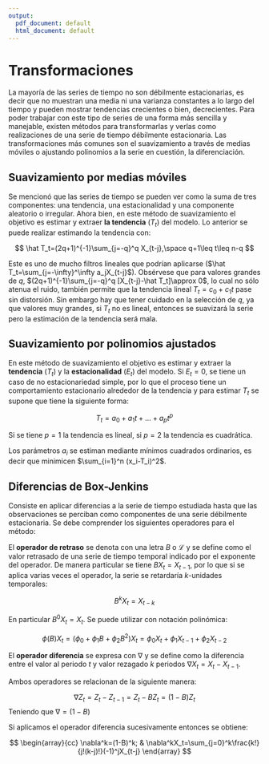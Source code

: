 ---
output:
  pdf_document: default
  html_document: default
---
# Transformaciones

La mayoría de las series de tiempo no son débilmente estacionarias, es decir que no muestran una media ni una varianza constantes a lo largo del tiempo y pueden mostrar tendencias crecientes o bien, decrecientes. Para poder trabajar con este tipo de series de una forma más sencilla y manejable, existen métodos para transformarlas y verlas como realizaciones de una serie de tiempo débilmente estacionaria. Las transformaciones más comunes son el suavizamiento a través de medias móviles o ajustando polinomios a la serie en cuestión, la diferenciación.

## Suavizamiento por medias móviles

Se mencionó que las series de tiempo se pueden ver como la suma de tres componentes: una tendencia, una estacionalidad y una componente aleatorio o irregular. Ahora bien, en este método de suavizamiento el objetivo es estimar y extraer **la tendencia** $\left(T_t\right)$ del modelo. Lo anterior se puede realizar estimando la tendencia con: 

$$
\hat T_t=(2q+1)^{-1}\sum_{j=-q}^q X_{t-j},\space q+1\leq t\leq n-q
$$

Este es uno de mucho filtros lineales que podrían aplicarse ($\hat T_t=\sum_{j=-\infty}^\infty a_jX_{t-j}$). Obsérvese que para valores grandes de $q$, $(2q+1)^{-1}\sum_{j=-q}^q [X_{t-j}-\hat T_t]\approx 0$, lo cual no sólo atenua el ruido, también permite que la tendencia lineal $T_t=c_0+c_1t$ pase sin distorsión. Sin embargo hay que tener cuidado en la selección de $q$, ya que valores muy grandes, si $T_t$ no es lineal, entonces se suavizará la serie pero la estimación de la tendencia será mala.

## Suavizamiento por polinomios ajustados

En este método de suavizamiento el objetivo es estimar y extraer la **tendencia** ($T_t$) y la **estacionalidad** ($E_t$) del modelo. Si $E_t= 0$, se tiene un caso de no estacionariedad simple, por lo que el proceso tiene un comportamiento estacionario alrededor de la tendencia y para estimar $T_t$ se supone que tiene la siguiente forma:

$$
T_t = a_0 + a_1t +... + a_pt^p
$$

Si se tiene $p = 1$ la tendencia es lineal, si $p = 2$ la tendencia es cuadrática.

Los parámetros $a_i$ se estiman mediante mínimos cuadrados ordinarios, es decir que minimicen $\sum_{i=1}^n (x_i-T_i)^2$.

## Diferencias de Box-Jenkins

Consiste en aplicar diferencias a la serie de tiempo estudiada hasta que las observaciones se perciban como componentes de una serie débilmente estacionaria. Se debe comprender los siguientes operadores para el método: 

El **operador de retraso** se denota con una letra $B$ o $\mathcal{L}$ y se define como el valor retrasado de una serie de tiempo temporal indicado por el exponente del operador. De manera particular se tiene $BX_t = X_{t-1}$, por lo que si se aplica varias veces el operador, la serie se retardaría $k$-unidades temporales:

$$
B^kX_t=X_{t-k}
$$

En particular $B^0X_t=X_t$. Se puede utilizar con notación polinómica:

$$
\phi(B)X_t = \left(\phi_0+\phi_1B+\phi_2B^2\right)X_t = \phi_0X_t+\phi_1X_{t-1}+\phi_2X_{t-2} 
$$

El **operador diferencia** se expresa con $\nabla$ y se define como la diferencia entre el valor al periodo $t$ y valor rezagado $k$ periodos $\nabla X_t=X_t-X_{t-1}$.

Ambos operadores se relacionan de la siguiente manera: 

$$
\nabla Z_t=Z_t-Z_{t-1}=Z_t-BZ_t=(1-B)Z_t
$$
Teniendo que $\nabla=(1-B)$

Si aplicamos el operador diferencia sucesivamente entonces se obtiene:


$$
\begin{array}{cc}
\nabla^k=(1-B)^k; & \nabla^kX_t=\sum_{j=0}^k\frac{k!}{j!(k-j)!}(-1)^jX_{t-j}
\end{array}
$$